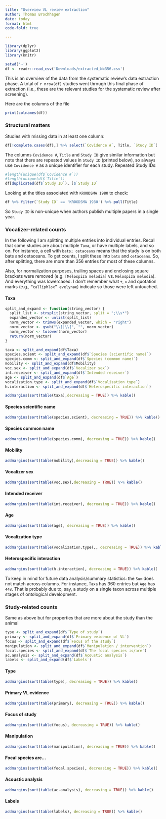 ```yaml
---
title: "Overview VL review extraction"
author: Thomas Brochhagen
date: today
format: html
code-fold: true

---
```



```r
library(dplyr)
library(ggplot2)
library(knitr)

setwd('~')
df <- readr::read_csv('Downloads/extracted_N=356.csv')

```

This is an overview of the data from the systematic review's data extraction phase. A total of `r nrow(df)` studies went through this final phase of extraction (i.e., these are the relevant studies for the systematic review after screening). 

Here are the columns of the file

```r
print(colnames(df))
```

### Structural matters

Studies with missing data in at least one column:

```r
df[!complete.cases(df),] %>% select(`Covidence #`, Title, `Study ID`)
```

The columns `Covidence #`, `Title` and `Study ID` give similar information but note that there are repeated values in `Study ID` (printed below), so always use `Covidence #` as a unique identifier for each study. Repeated Study IDs:

```r
#length(unique(df$`Covidence #`))
#length(unique(df$`Title`))
df[duplicated(df$`Study ID`), ]$`Study ID`
```

Looking at the titles associated with `KROODSMA 1980` to check:
```r
df %>% filter(`Study ID` == 'KROODSMA 1980') %>% pull(Title)
```

So `Study ID` is non-unique when authors publish multiple papers in a single year.

### Vocalizer-related counts

In the following I am splitting multiple entries into individual entries. Recall that some studies are about multiple `Taxa`, or have multiple labels, and so on. For instance, a cell with `bats; cetaceans` means that the study is on both bats and cetaceans. To get counts, I split these into `bats` and `cetaceans`. So, after splitting, there are more than 356 entries for most of these columns.

Also, for normalization purposes, trailing spaces and enclosing square brackets were removed (e.g. `[Melospiza melodia]` vs. `Melospiza melodia`). And everything was lowercased. I don't remember what `+`, `x` and quotation marks (e.g., `“calliphlox” evelynae`) indicate so those were left untouched.

::: {.panel-tabset}
#### Taxa 
```r
split_and_expand <- function(string_vector) {
  split_list <- strsplit(string_vector, split = ";\\s*")
  expanded_vector <- unlist(split_list)
  norm_vector <- trimws(expanded_vector, which = "right")
  norm_vector <- gsub("\\[|\\]", "", norm_vector)
  norm_vector <- tolower(norm_vector)
  return(norm_vector)
}

taxa <- split_and_expand(df$Taxa)
species.scient <- split_and_expand(df$`Species (scientific name)`)
species.comm <- split_and_expand(df$`Species (common name)`)
mobility <- split_and_expand(df$Mobility)
voc.sex <- split_and_expand(df$`Vocalizer sex`)
int.receiver <- split_and_expand(df$`Intended receiver`)
age <- split_and_expand(df$`Age`)
vocalization.type <- split_and_expand(df$`Vocalization type`)
h.interaction <- split_and_expand(df$`Heterospecific interaction`)

addmargins(sort(table(taxa),decreasing = TRUE)) %>% kable()
```

#### Species scientific name
```r
addmargins(sort(table(species.scient), decreasing = TRUE)) %>% kable()
```

#### Species common name
```r
addmargins(sort(table(species.comm), decreasing = TRUE)) %>% kable()
```

#### Mobility
```r
addmargins(sort(table(mobility),decreasing = TRUE)) %>% kable()
```

#### Vocalizer sex
```r
addmargins(sort(table(voc.sex),decreasing = TRUE)) %>% kable()
```

#### Intended receiver
```r
addmargins(sort(table(int.receiver), decreasing = TRUE)) %>% kable()
```

#### Age
```r
addmargins(sort(table(age), decreasing = TRUE)) %>% kable()
```

#### Vocalization type
```r
addmargins(sort(table(vocalization.type),, decreasing = TRUE)) %>% kable()
```

#### Heterospecific interaction
```r
addmargins(sort(table(h.interaction), decreasing = TRUE)) %>% kable()
```
:::

To keep in mind for future data analysis/summary statistics: the `Sum` does not match across columns. For instance, `Taxa` has 360 entries but `Age` has `448`. That is probably due to, say, a study on a single taxon across multiple stages of ontological development. 



### Study-related counts

Same as above but for properties that are more about the study than the animal

```r
type <- split_and_expand(df$`Type of study`)
primary <- split_and_expand(df$`Primary evidence of VL`)
focus <- split_and_expand(df$`Focus of the study`)
manipulation <- split_and_expand(df$`Manipulation / intervention`)
focal.species <- split_and_expand(df$`The focal species is/are`)
ac.analysis <- split_and_expand(df$`Acoustic analysis`)
labels <- split_and_expand(df$`Labels`)
```

::: {.panel-tabset}
#### Type
```r
addmargins(sort(table(type), decreasing = TRUE)) %>% kable()
```

#### Primary VL evidence
```r
addmargins(sort(table(primary), decreasing = TRUE)) %>% kable()
```

#### Focus of study
```r
addmargins(sort(table(focus), decreasing = TRUE)) %>% kable()
```

#### Manipulation
```r
addmargins(sort(table(manipulation), decreasing = TRUE)) %>% kable()
```

#### Focal species are...
```r
addmargins(sort(table(focal.species), decreasing = TRUE)) %>% kable()
```

#### Acoustic analysis
```r
addmargins(sort(table(ac.analysis), decreasing = TRUE)) %>% kable()
```

#### Labels
```r
addmargins(sort(table(labels), decreasing = TRUE)) %>% kable()
```
:::